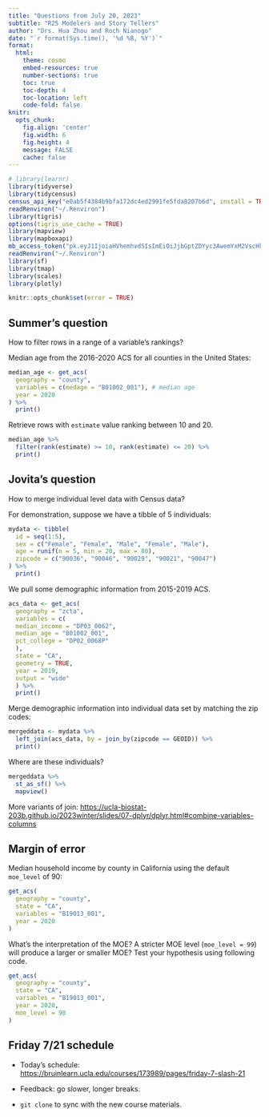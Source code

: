 ```yaml
---
title: "Questions from July 20, 2023"
subtitle: "R25 Modelers and Story Tellers"
author: "Drs. Hua Zhou and Roch Nianogo"
date: "`r format(Sys.time(), '%d %B, %Y')`"
format:
  html:
    theme: cosmo
    embed-resources: true
    number-sections: true
    toc: true
    toc-depth: 4
    toc-location: left
    code-fold: false
knitr:
  opts_chunk: 
    fig.align: 'center'
    fig.width: 6
    fig.height: 4
    message: FALSE
    cache: false
---
```


```r
# library(learnr)
library(tidyverse)
library(tidycensus)
census_api_key("e0ab5f4384b9bfa172dc4ed2991fe5fda8207b6d", install = TRUE, overwrite = TRUE)
readRenviron("~/.Renviron")
library(tigris)
options(tigris_use_cache = TRUE)
library(mapview)
library(mapboxapi)
mb_access_token("pk.eyJ1IjoiaHVhemhvdSIsImEiOiJjbGptZDYyc3AwemYxM2VscHkzdzlmOXdiIn0.BSJD9Eaca8Jg4fpTS0W1lw", install = TRUE, overwrite = TRUE)
readRenviron("~/.Renviron")
library(sf)
library(tmap)
library(scales)
library(plotly)

knitr::opts_chunk$set(error = TRUE)
```

## Summer's question

How to filter rows in a range of a variable's rankings?

Median age from the 2016-2020 ACS for all counties in the United States:
```r
median_age <- get_acs(
  geography = "county",
  variables = c(medage = "B01002_001"), # median age
  year = 2020
) %>%
  print()
```

Retrieve rows with `estimate` value ranking between 10 and 20.
```r
median_age %>%
  filter(rank(estimate) >= 10, rank(estimate) <= 20) %>%
  print()
```

## Jovita's question

How to merge individual level data with Census data?

For demonstration, suppose we have a tibble of 5 individuals:
```r
mydata <- tibble(
  id = seq(1:5),
  sex = c("Female", "Female", "Male", "Female", "Male"),
  age = runif(n = 5, min = 20, max = 80),
  zipcode = c("90036", "90046", "90029", "90021", "90047")
) %>%
  print()
```

We pull some demographic information from 2015-2019 ACS.
```r
acs_data <- get_acs(
  geography = "zcta",
  variables = c(
  median_income = "DP03_0062",
  median_age = "B01002_001",
  pct_college = "DP02_0068P"
  ),
  state = "CA",
  geometry = TRUE,
  year = 2019,
  output = "wide"
  ) %>%
  print()
```

Merge demographic information into individual data set by matching the zip codes:
```r
mergeddata <- mydata %>%
  left_join(acs_data, by = join_by(zipcode == GEOID)) %>%
  print()
```

Where are these individuals?
```r
mergeddata %>%
  st_as_sf() %>%
  mapview()
```

More variants of join: <https://ucla-biostat-203b.github.io/2023winter/slides/07-dplyr/dplyr.html#combine-variables-columns>

## Margin of error

Median household income by county in California using the default `moe_level` of 90:
```r
get_acs(
  geography = "county",
  state = "CA",
  variables = "B19013_001",
  year = 2020
)
```

What's the interpretation of the MOE? A stricter MOE level (`moe_level = 99`) will produce a larger or smaller MOE? Test your hypothesis using following code.
```r
get_acs(
  geography = "county",
  state = "CA",
  variables = "B19013_001",
  year = 2020,
  moe_level = 90
)
```

## Friday 7/21 schedule

- Today's schedule:  <https://bruinlearn.ucla.edu/courses/173989/pages/friday-7-slash-21>

- Feedback: go slower, longer breaks.

- `git clone` to sync with the new course materials. 
